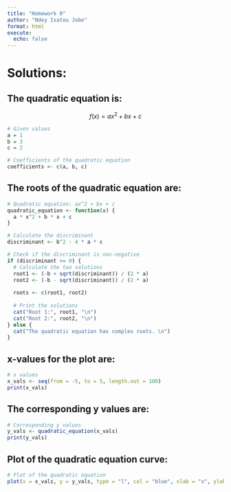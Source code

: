 ```yaml
---
title: "Homework 0"
author: "Ndey Isatou Jobe"
format: html
execute: 
  echo: false
---
```


# Solutions:

## The quadratic equation is:

$$
f(x) = ax^2 + bx +c
$$

```r
# Given values
a = 1
b = 3
c = 2

# Coefficients of the quadratic equation
coefficients <- c(a, b, c)
```

## The roots of the quadratic equation are:

```r
# Quadratic equation: ax^2 + bx + c
quadratic_equation <- function(x) {
  a * x^2 + b * x + c
}

# Calculate the discriminant
discriminant <- b^2 - 4 * a * c

# Check if the discriminant is non-negative
if (discriminant >= 0) {
  # Calculate the two solutions
  root1 <- (-b + sqrt(discriminant)) / (2 * a)
  root2 <- (-b - sqrt(discriminant)) / (2 * a)
  
  roots <- c(root1, root2)
  
  # Print the solutions
  cat("Root 1:", root1, "\n")
  cat("Root 2:", root2, "\n")
} else {
  cat("The quadratic equation has complex roots. \n")
}
```

## x-values for the plot are:

```r
# x values
x_vals <- seq(from = -5, to = 5, length.out = 100)
print(x_vals)
```

## The corresponding y values are:

```r
# Corresponding y values
y_vals <- quadratic_equation(x_vals)
print(y_vals)
```

## Plot of the quadratic equation curve:

```r
# Plot of the quadratic equation
plot(x = x_vals, y = y_vals, type = "l", col = "blue", xlab = "x", ylab = "y", main = "Quadratic Equation")
```
